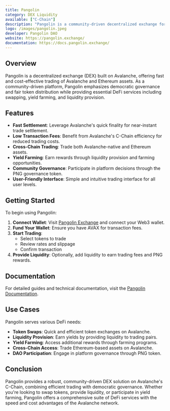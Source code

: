 ```yaml
---
title: Pangolin
category: DEX Liquidity
available: ["C-Chain"]
description: "Pangolin is a community-driven decentralized exchange for Avalanche and Ethereum assets with fast settlement, low transaction fees, and a democratic distribution."
logo: /images/pangolin.jpeg
developer: Pangolin DAO
website: https://pangolin.exchange/
documentation: https://docs.pangolin.exchange/
---
```


## Overview

Pangolin is a decentralized exchange (DEX) built on Avalanche, offering fast and cost-effective trading of Avalanche and Ethereum assets. As a community-driven platform, Pangolin emphasizes democratic governance and fair token distribution while providing essential DeFi services including swapping, yield farming, and liquidity provision.

## Features

- **Fast Settlement**: Leverage Avalanche's quick finality for near-instant trade settlement.
- **Low Transaction Fees**: Benefit from Avalanche's C-Chain efficiency for reduced trading costs.
- **Cross-Chain Trading**: Trade both Avalanche-native and Ethereum assets.
- **Yield Farming**: Earn rewards through liquidity provision and farming opportunities.
- **Community Governance**: Participate in platform decisions through the PNG governance token.
- **User-Friendly Interface**: Simple and intuitive trading interface for all user levels.

## Getting Started

To begin using Pangolin:

1. **Connect Wallet**: Visit [Pangolin Exchange](https://pangolin.exchange/) and connect your Web3 wallet.
2. **Fund Your Wallet**: Ensure you have AVAX for transaction fees.
3. **Start Trading**: 
   - Select tokens to trade
   - Review rates and slippage
   - Confirm transaction
4. **Provide Liquidity**: Optionally, add liquidity to earn trading fees and PNG rewards.

## Documentation

For detailed guides and technical documentation, visit the [Pangolin Documentation](https://docs.pangolin.exchange/).

## Use Cases

Pangolin serves various DeFi needs:

- **Token Swaps**: Quick and efficient token exchanges on Avalanche.
- **Liquidity Provision**: Earn yields by providing liquidity to trading pairs.
- **Yield Farming**: Access additional rewards through farming programs.
- **Cross-Chain Access**: Trade Ethereum-based assets on Avalanche.
- **DAO Participation**: Engage in platform governance through PNG token.

## Conclusion

Pangolin provides a robust, community-driven DEX solution on Avalanche's C-Chain, combining efficient trading with democratic governance. Whether you're looking to swap tokens, provide liquidity, or participate in yield farming, Pangolin offers a comprehensive suite of DeFi services with the speed and cost advantages of the Avalanche network.
